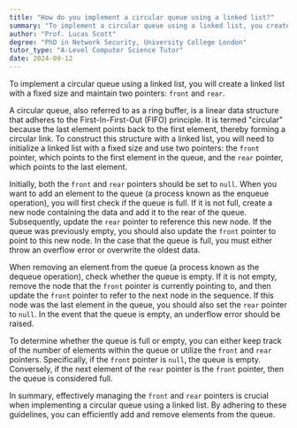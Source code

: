 ```yaml
---
title: "How do you implement a circular queue using a linked list?"
summary: "To implement a circular queue using a linked list, you create a linked list with a fixed size and two pointers, front and rear."
author: "Prof. Lucas Scott"
degree: "PhD in Network Security, University College London"
tutor_type: "A-Level Computer Science Tutor"
date: 2024-09-12
---
```


To implement a circular queue using a linked list, you will create a linked list with a fixed size and maintain two pointers: `front` and `rear`.

A circular queue, also referred to as a ring buffer, is a linear data structure that adheres to the First-In-First-Out (FIFO) principle. It is termed "circular" because the last element points back to the first element, thereby forming a circular link. To construct this structure with a linked list, you will need to initialize a linked list with a fixed size and use two pointers: the `front` pointer, which points to the first element in the queue, and the `rear` pointer, which points to the last element.

Initially, both the `front` and `rear` pointers should be set to `null`. When you want to add an element to the queue (a process known as the enqueue operation), you will first check if the queue is full. If it is not full, create a new node containing the data and add it to the rear of the queue. Subsequently, update the `rear` pointer to reference this new node. If the queue was previously empty, you should also update the `front` pointer to point to this new node. In the case that the queue is full, you must either throw an overflow error or overwrite the oldest data.

When removing an element from the queue (a process known as the dequeue operation), check whether the queue is empty. If it is not empty, remove the node that the `front` pointer is currently pointing to, and then update the `front` pointer to refer to the next node in the sequence. If this node was the last element in the queue, you should also set the `rear` pointer to `null`. In the event that the queue is empty, an underflow error should be raised.

To determine whether the queue is full or empty, you can either keep track of the number of elements within the queue or utilize the `front` and `rear` pointers. Specifically, if the `front` pointer is `null`, the queue is empty. Conversely, if the next element of the `rear` pointer is the `front` pointer, then the queue is considered full.

In summary, effectively managing the `front` and `rear` pointers is crucial when implementing a circular queue using a linked list. By adhering to these guidelines, you can efficiently add and remove elements from the queue.
    
